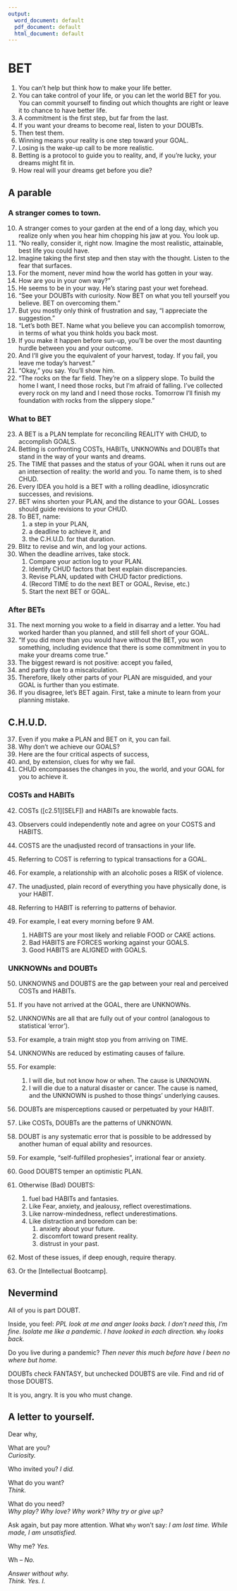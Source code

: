---
output:
  word_document: default
  pdf_document: default
  html_document: default
---

#	BET  

1.	You can't help but think how to make your life better.
2.	You can take control of your life, or you can let the world BET for you. 
You can commit yourself to finding out which thoughts are right or 
leave it to chance to have better life.
3.	A commitment is the first step, but far from the last.
4.	If you want your dreams to become real, listen to your DOUBTs.
5.	Then test them.
6.	Winning means your reality is one step toward your GOAL. 
7.	Losing is the wake-up call to be more realistic.
8.	Betting is a protocol to guide you to reality, and, if you're lucky, your 
dreams might fit in.
9.	How real will your dreams get before you die?

## A parable 
### A stranger comes to town.  

10.	A stranger comes to your garden at the end of a long day, which you realize only when you hear him chopping his 
jaw at you. You look up.
11.	"No really, consider it, right now. Imagine the most realistic, 
attainable, best life you could have. 
12.	Imagine taking the first step and then stay with the thought. Listen to 
the fear that surfaces. 
13.	For the moment, never mind how the world has gotten in your way. 
14.	How are you in your own way?"
15.	He seems to be in your way. He's staring past your wet forehead.
16.	"See your DOUBTs with curiosity. Now BET on what you tell yourself 
you believe. BET on overcoming them."
17.	But you mostly only think of frustration and say, "I appreciate the 
suggestion."
18.	"Let's both BET. Name what you believe you can accomplish 
tomorrow, in terms of what you think holds you back most. 
19.	If you make it happen before sun-up, you'll be over the most daunting 
hurdle between you and your outcome. 
20.	And I'll give you the equivalent of your harvest, today. If you fail, you 
leave me today's harvest."
21.	"Okay," you say. You'll show him.
22.	"The rocks on the far field. They're on a slippery slope. To build the 
home I want, I need those rocks, but I'm afraid of falling. I've collected 
every rock on my land and I need those rocks. Tomorrow I'll finish my 
foundation with rocks from the slippery slope."

### What to BET  

23.	A BET is a PLAN template for reconciling REALITY with CHUD, to 
accomplish GOALS.
24.	Betting is confronting COSTs, HABITs, UNKNOWNs and DOUBTs that 
stand in the way of your wants and dreams. 
25.	The TIME that passes and the status of your GOAL when it runs out are 
an intersection of reality: the world and you. To name them, is to shed 
CHUD.
26.	Every IDEA you hold is a BET with a rolling deadline, idiosyncratic 
successes, and revisions.
27.	BET wins shorten your PLAN, and the distance to your GOAL. 
Losses should guide revisions to your CHUD.
28.	To BET, name:  
    1.	a step in your PLAN, 
    2.	a deadline to achieve it, and 
    3.	the C.H.U.D. for that duration.
29. Blitz to revise and win, and log your actions.
30. When the deadline arrives, take stock.  
    1.	Compare your action log to your PLAN. 
    2.	Identify CHUD factors that best explain discrepancies.
    3.	Revise PLAN, updated with CHUD factor predictions.
    4.	(Record TIME to do the next BET or GOAL, Revise, etc.)
    5.	Start the next BET or GOAL.

### After BETs

31.	The next morning you woke to a field in disarray and a letter. You had 
worked harder than you planned, and still fell short of your GOAL. 
32.	"If you did more than you would have without the BET, you won 
something, including evidence that there is some commitment in you 
to make your dreams come true."
33.	The biggest reward is not positive: accept you failed, 
34.	and partly due to a miscalculation. 
35.	Therefore, likely other parts of your PLAN are misguided, and your 
GOAL is further than you estimate.
36.	If you disagree, let's BET again. First, take a minute to learn from your 
planning mistake.

## C.H.U.D. 

37.	Even if you make a PLAN and BET on it, you can fail.
38.	Why don't we achieve our GOALS?
39.	Here are the four critical aspects of success, 
40.	and, by extension, clues for why we fail.
41.	CHUD encompasses the changes in you, the world, and your GOAL for 
you to achieve it.

### COSTs and HABITs
42. COSTs ([c2.51][SELF]) and HABITs are knowable facts. 
43. Observers could independently note and agree on your COSTS and HABITS. 
44. COSTS are the unadjusted record of transactions in your life.
45. Referring to COST is referring to typical transactions for a GOAL.
46. For example, a relationship with an alcoholic poses a RISK of violence.

47. The unadjusted, plain record of everything you have physically done, is your HABIT.
48. Referring to HABIT is referring to patterns of behavior. 
49. For example, I eat every morning before 9 AM.
    1.	HABITS are your most likely and reliable FOOD or CAKE actions.
    2.	Bad HABITS are FORCES working against your GOALS. 
    3.	Good HABITS are ALIGNED with GOALS.

### UNKNOWNs and DOUBTs

50. UNKNOWNS and DOUBTS are the gap between your real and perceived COSTs and HABITs.  
51.	If you have not arrived at the GOAL, there are UNKNOWNs. 
52. UNKNOWNs are all that are fully out of your control (analogous to statistical 'error'). 
53.	For example, a train might stop you from arriving on TIME.
54. UNKNOWNs are reduced by estimating causes of failure.
55. For example:
    1. I will die, but not know how or when. The cause is UNKNOWN. 
    2. I will die due to a natural disaster or cancer. The cause is named, and the UNKNOWN is pushed to those things' underlying causes.
56. DOUBTs are misperceptions caused or perpetuated by your HABIT. 
57. Like COSTs, DOUBTs are the patterns of UNKNOWN. 
58. DOUBT is any systematic error that is possible to be addressed by another human of equal ability and resources.
59. For example, "self-fulfilled prophesies", irrational fear or anxiety.  

60.	Good DOUBTS temper an optimistic PLAN. 
61.	Otherwise (Bad) DOUBTS:
    1. fuel bad HABITs and fantasies.
    2. Like Fear, anxiety, and jealousy, reflect overestimations. 
   	3. Like narrow-mindedness, reflect underestimations.
  	4. Like distraction and boredom can be:
        1.	anxiety about your future. 
        2.	discomfort toward present reality. 
        3.	distrust in your past.

62.	Most of these issues, if deep enough, require therapy. 
63.	Or the [Intellectual Bootcamp].

## Nevermind
All of you is part DOUBT.

Inside, you feel: 
*PPL look at me and anger looks back.*
*I don't need this, I'm fine.* 
*Isolate me like a pandemic.*
*I have looked in each direction.* 
`Why` *looks back.*

Do you live during a pandemic?
*Then never this much before have I been no where but home.*

DOUBTs check FANTASY, but
unchecked DOUBTS are vile. 
Find and rid of those DOUBTS. 

It is you, angry.
It is you who must change.
<!-- Sincerely, -->
<!-- me -->

## A letter to yourself.
Dear why,

What are you?  
*Curiosity.*

Who invited you?
*I did.* 

What do you want?  
*Think.*

What do you need?  
*Why play?*
*Why love?*
*Why work?*
*Why try or give up?*

Ask again, but pay more attention.
What `Why` won't say:
*I am lost time. While made, I am unsatisfied.*

Why me?
*Yes.*

Wh --
*No.*

*Answer without why.*  
*Think. Yes. I.*  


